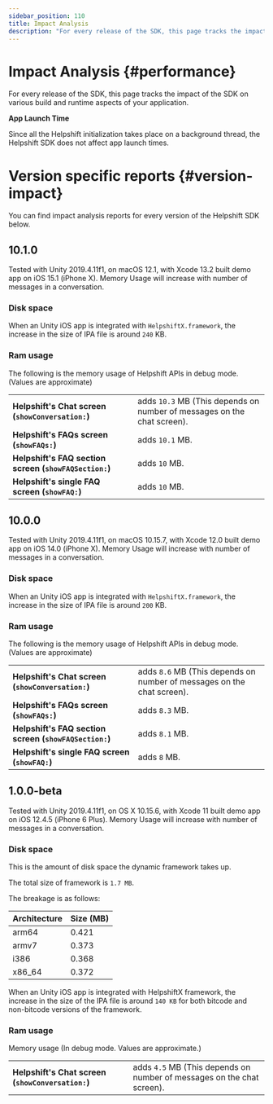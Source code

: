 ```yaml
---
sidebar_position: 110
title: Impact Analysis
description: "For every release of the SDK, this page tracks the impact of the SDK on various build and runtime aspects of your application."
---
```






# Impact Analysis {#performance}

<Intro>

For every release of the SDK, this page tracks the impact of the SDK on various build and runtime aspects of your application.


</Intro>




<Admonition type="info" title="Note">

**App Launch Time**

Since all the Helpshift initialization takes place on a background thread, the Helpshift SDK does not affect app launch times.

</Admonition>



# Version specific reports {#version-impact}

You can find impact analysis reports for every version of the Helpshift SDK below.

## 10.1.0


<Admonition type="info" title="Note">

Tested with Unity 2019.4.11f1, on macOS 12.1, with Xcode 13.2 built demo app on iOS 15.1 (iPhone X). Memory Usage will increase with number of messages in a conversation.

</Admonition>


### Disk space

When an Unity iOS app is integrated with `HelpshiftX.framework`, the increase in the size of IPA file is around `240` KB.

### Ram usage

The following is the memory usage of Helpshift APIs in debug mode. (Values are approximate)


| | |
|--|--|
|**Helpshift's Chat screen (<code>showConversation:</code>)**| adds <code>10.3</code> MB (This depends on number of messages on the chat screen).|
|**Helpshift's FAQs screen (<code>showFAQs:</code>)**| adds <code>10.1</code> MB.|
|**Helpshift's FAQ section screen (<code>showFAQSection:</code>)**| adds <code>10</code> MB.|
|**Helpshift's single FAQ screen (<code>showFAQ:</code>)**| adds <code>10</code> MB.|
## 10.0.0


<Admonition type="info" title="Note">

Tested with Unity 2019.4.11f1, on macOS 10.15.7, with Xcode 12.0 built demo app on iOS 14.0 (iPhone X). Memory Usage will increase with number of messages in a conversation.

</Admonition>


### Disk space

When an Unity iOS app is integrated with `HelpshiftX.framework`, the increase in the size of IPA file is around `200` KB.

### Ram usage

The following is the memory usage of Helpshift APIs in debug mode. (Values are approximate)


| | |
|--|--|
|**Helpshift's Chat screen (<code>showConversation:</code>)**| adds <code>8.6</code> MB (This depends on number of messages on the chat screen).|
|**Helpshift's FAQs screen (<code>showFAQs:</code>)**| adds <code>8.3</code> MB.|
|**Helpshift's FAQ section screen (<code>showFAQSection:</code>)**| adds <code>8.1</code> MB.|
|**Helpshift's single FAQ screen (<code>showFAQ:</code>)**| adds <code>8</code> MB.|
## 1.0.0-beta


<Admonition type="info" title="Note">

Tested with Unity 2019.4.11f1, on OS X 10.15.6, with Xcode 11 built demo app on iOS 12.4.5 (iPhone 6 Plus). Memory Usage will increase with number of messages in a conversation.

</Admonition>


### Disk space

This is the amount of disk space the dynamic framework takes up.

The total size of framework is `1.7 MB`.

The breakage is as follows:

| Architecture | Size (MB) |
|--------------|-----------|
| arm64        |   0.421   |
| armv7        |   0.373   |
| i386         |   0.368   |
| x86_64       |   0.372   |

When an Unity iOS app is integrated with HelpshiftX framework, the increase in the size of the IPA file is around `140 KB` for both bitcode and non-bitcode versions of the framework.


### Ram usage

Memory usage (In debug mode. Values are approximate.)


| | |
|--|--|
|**Helpshift's Chat screen (<code>showConversation:</code>)**| adds <code>4.5</code> MB (This depends on number of messages on the chat screen).|
